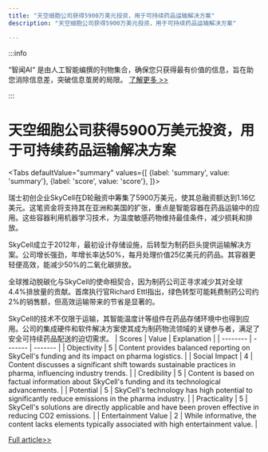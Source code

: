 ```yaml
---
title: "天空细胞公司获得5900万美元投资，用于可持续药品运输解决方案"
description: "天空细胞公司获得5900万美元投资，用于可持续药品运输解决方案"

---
```



:::info

“智闻AI“ 是由人工智能编撰的刊物集合，确保您只获得最有价值的信息，旨在助您消除信息差，突破信息茧房的局限。  [了解更多 >>](/)

:::

# 天空细胞公司获得5900万美元投资，用于可持续药品运输解决方案


<Tabs
	defaultValue="summary"
	values={[
	{label: 'summary', value: 'summary'},
	{label: 'score', value: 'score'},
]}>
<TabItem value="summary">


瑞士初创企业SkyCell在D轮融资中筹集了5900万美元，使其总融资额达到1.16亿美元。这笔资金将支持其在亚洲和美国的扩张，重点是智能容器在药品运输中的应用。这些容器利用机器学习技术，为温度敏感药物维持最佳条件，减少损耗和排放。

SkyCell成立于2012年，最初设计存储设施，后转型为制药巨头提供运输解决方案。公司增长强劲，年增长率达50%，每月处理价值25亿美元的药品。其容器更轻便高效，能减少50%的二氧化碳排放。

全球推动脱碳化与SkyCell的使命相契合，因为制药公司正寻求减少其对全球4.4%排放量的贡献。首席执行官Richard Ettl指出，绿色转型可能耗费制药公司约2%的销售额，但高效运输带来的节省是显著的。

SkyCell的技术不仅限于运输，其智能温度计等组件在药品存储环境中也得到应用。公司的集成硬件和软件解决方案使其成为制药物流领域的关键参与者，满足了安全可持续药品配送的迫切需求。
</TabItem>
<TabItem value="score">
	| Scores     | Value   | Explanation |
	| -------- | ------- | ------- |
	| Objectivity  | 5    | Content provides balanced reporting on SkyCell's funding and its impact on pharma logistics.    |
	| Social Impact | 4     | Content discusses a significant shift towards sustainable practices in pharma, influencing industry trends.    |
	| Credibility    | 5    | Content is based on factual information about SkyCell's funding and its technological advancements.    |
	| Potential    | 5    | SkyCell's technology has high potential to significantly reduce emissions in the pharma industry.    |
	| Practicality    | 5    | SkyCell's solutions are directly applicable and have been proven effective in reducing CO2 emissions.    |
	| Entertainment Value    | 2    | While informative, the content lacks elements typically associated with high entertainment value.    |
</TabItem>
</Tabs>

[Full article>>](https://techcrunch.com/2024/06/25/skycell-nabs-59m-more-for-its-greener-smart-pharma-transport-containers/)
